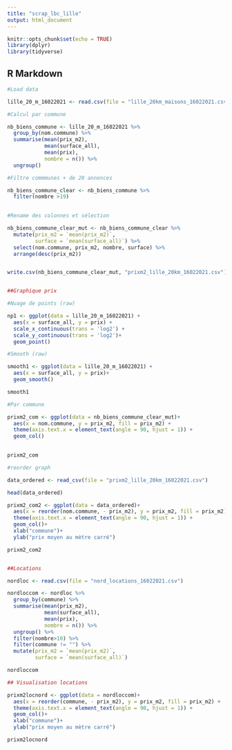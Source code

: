```yaml
---
title: "scrap_lbc_lille"
output: html_document
---
```


```r
knitr::opts_chunk$set(echo = TRUE)
library(dplyr)
library(tidyverse)

```

## R Markdown


```r

#Load data

lille_20_m_16022021 <- read.csv(file = "lille_20km_maisons_16022021.csv")

#Calcul par commune

nb_biens_commune <- lille_20_m_16022021 %>%
  group_by(nom.commune) %>%
  summarise(mean(prix_m2),
            mean(surface_all),
            mean(prix),
            nombre = n()) %>%
  ungroup()

#Filtre commmunes + de 20 annonces

nb_biens_commune_clear <- nb_biens_commune %>%
  filter(nombre >19)
  

#Rename des colonnes et sélection

nb_biens_commune_clear_mut <- nb_biens_commune_clear %>%
  mutate(prix_m2 = `mean(prix_m2)`,
         surface = `mean(surface_all)`) %>%
  select(nom.commune, prix_m2, nombre, surface) %>%
  arrange(desc(prix_m2))


write.csv(nb_biens_commune_clear_mut, "prixm2_lille_20km_16022021.csv")


##Graphique prix 

#Nuage de points (raw)

np1 <- ggplot(data = lille_20_m_16022021) +
  aes(x = surface_all, y = prix) +
  scale_x_continuous(trans = 'log2') +
  scale_y_continuous(trans = 'log2')+
  geom_point() 

#Smooth (raw)

smooth1 <- ggplot(data = lille_20_m_16022021) +
  aes(x = surface_all, y = prix)+
  geom_smooth()

smooth1 

#Par commune

prixm2_com <- ggplot(data = nb_biens_commune_clear_mut)+
  aes(x = nom.commune, y = prix_m2, fill = prix_m2) +
  theme(axis.text.x = element_text(angle = 90, hjust = 1)) +
  geom_col()
  

prixm2_com

#reorder graph

data_ordered <- read_csv(file = "prixm2_lille_20km_16022021.csv")

head(data_ordered)

prixm2_com2 <- ggplot(data = data_ordered)+
  aes(x = reorder(nom.commune, - prix_m2), y = prix_m2, fill = prix_m2) +
  theme(axis.text.x = element_text(angle = 90, hjust = 1)) +
  geom_col()+
  xlab("commune")+
  ylab("prix moyen au mètre carré")

prixm2_com2


##Locations

nordloc <- read.csv(file = "nord_locations_16022021.csv")

nordloccom <- nordloc %>% 
  group_by(commune) %>%
  summarise(mean(prix_m2),
            mean(surface_all),
            mean(prix),
            nombre = n()) %>%
  ungroup() %>%
  filter(nombre>10) %>%
  filter(commune != "") %>%
  mutate(prix_m2 = `mean(prix_m2)`,
         surface = `mean(surface_all)`)

nordloccom

## Visualisation locations

prixm2locnord <- ggplot(data = nordloccom)+
  aes(x = reorder(commune, - prix_m2), y = prix_m2, fill = prix_m2) +
  theme(axis.text.x = element_text(angle = 90, hjust = 1)) +
  geom_col()+
  xlab("commune")+
  ylab("prix moyen au mètre carré")

prixm2locnord

```